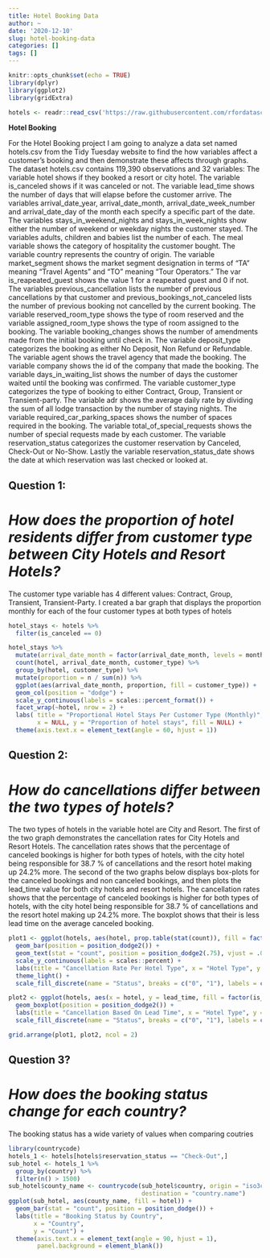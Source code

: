 ```yaml
---
title: Hotel Booking Data
author: ~
date: '2020-12-10'
slug: hotel-booking-data
categories: []
tags: []
---
```


```r
knitr::opts_chunk$set(echo = TRUE)
library(dplyr)
library(ggplot2)
library(gridExtra)
```

```r
hotels <- readr::read_csv('https://raw.githubusercontent.com/rfordatascience/tidytuesday/master/data/2020/2020-02-11/hotels.csv')
```

**__Hotel Booking__**

For the Hotel Booking project I am going to analyze a data set named hotels.csv from the Tidy Tuesday website to find the how variables affect a customer’s booking and then demonstrate these affects through graphs. The dataset hotels.csv contains 119,390 observations and 32 variables: The variable hotel shows if they booked a resort or city hotel. The variable is_canceled shows if it was canceled or not. The variable lead_time shows the number of days that will elapse before the customer arrive. The variables arrival_date_year, arrival_date_month, arrival_date_week_number and arrival_date_day of the month each specify a specific part of the date. The variables stays_in_weekend_nights and stays_in_week_nights show either the number of weekend or weekday nights the customer stayed. The variables adults, children and babies list the number of each. The meal variable shows the category of hospitality the customer bought. The variable country represents the country of origin. The variable market_segment shows the market segment designation in terms of “TA” meaning “Travel Agents” and “TO” meaning “Tour Operators.” The var is_reapeated_guest shows the value 1 for a reapeated guest and 0 if not. The variables previous_cancellation lists the number of previous cancellations by that customer and previous_bookings_not_canceled lists the number of previous booking not cancelled by the current booking. The variable reserved_room_type shows the type of room reserved and the variable assigned_room_type shows the type of room assigned to the booking. The variable booking_changes shows the number of amendments made from the initial booking until check in. The variable deposit_type categorizes the booking as either No Deposit, Non Refund or Refundable. The variable agent shows the travel agency that made the booking. The variable company shows the id of the company that made the booking. The variable days_in_waiting_list shows the number of days the customer waited until the booking was confirmed. The variable customer_type categorizes the type of booking to either Contract, Group, Transient or Transient-party. The variable adr shows the average daily rate by dividing the sum of all lodge transaction by the number of staying nights. The variable required_car_parking_spaces shows the number of spaces required in the booking. The variable total_of_special_requests shows the number of special requests made by each customer. The variable reservation_status categorizes the customer reservation by Canceled, Check-Out or No-Show. Lastly the variable reservation_status_date shows the date at which reservation was last checked or looked at.


## __Question 1:__
# _How does the proportion of hotel residents differ from customer type between City Hotels and Resort Hotels?_
The customer type variable has 4 different values: Contract, Group, Transient, Transient-Party. I created a bar graph that displays the proportion monthly for each of the four customer types at both types of hotels

```r
hotel_stays <- hotels %>%
  filter(is_canceled == 0)
```

```r
hotel_stays %>%
  mutate(arrival_date_month = factor(arrival_date_month, levels = month.name)) %>%
  count(hotel, arrival_date_month, customer_type) %>%
  group_by(hotel, customer_type) %>%
  mutate(proportion = n / sum(n)) %>%
  ggplot(aes(arrival_date_month, proportion, fill = customer_type)) +
  geom_col(position = "dodge") +
  scale_y_continuous(labels = scales::percent_format()) +
  facet_wrap(~hotel, nrow = 2) +
  labs( title = "Proportional Hotel Stays Per Customer Type (Monthly)",
        x = NULL, y = "Proportion of hotel stays", fill = NULL) +
  theme(axis.text.x = element_text(angle = 60, hjust = 1))
```


## __Question 2:__
# _How do cancellations differ between the two types of hotels?_
The two types of hotels in the variable hotel are City and Resort. The first of the two graph demonstrates the cancellation rates for City Hotels and Resort Hotels. The cancellation rates shows that the percentage of canceled bookings is higher for both types of hotels, with the city hotel being responsible for 38.7 % of cancellations and the resort hotel making up 24.2% more. The second of the two graphs below displays box-plots for the canceled bookings and non canceled bookings, and then plots the lead_time value for both city hotels and resort hotels. The cancellation rates shows that the percentage of canceled bookings is higher for both types of hotels, with the city hotel being responsible for 38.7 % of cancellations and the resort hotel making up 24.2% more. The boxplot shows that their is less lead time on the average canceled booking.

```r
plot1 <- ggplot(hotels, aes(hotel, prop.table(stat(count)), fill = factor(is_canceled), label = scales::percent(prop.table(stat(count))))) +
  geom_bar(position = position_dodge2()) +
  geom_text(stat = "count", position = position_dodge2(.75), vjust = .05, size = 3) +
  scale_y_continuous(labels = scales::percent) +
  labs(title = "Cancellation Rate Per Hotel Type", x = "Hotel Type", y = "Proportion ") +
  theme_light() +
  scale_fill_discrete(name = "Status", breaks = c("0", "1"), labels = c("Canceled", "Not Canceled"))

plot2 <- ggplot(hotels, aes(x = hotel, y = lead_time, fill = factor(is_canceled))) +
  geom_boxplot(position = position_dodge2()) +
  labs(title = "Cancellation Based On Lead Time", x = "Hotel Type", y = "Lead Time in Days" ) +
  scale_fill_discrete(name = "Status", breaks = c("0", "1"), labels = c("Canceled", "Not Canceled")) + theme_light()

grid.arrange(plot1, plot2, ncol = 2)

```



## __Question 3?__
# _How does the booking status change for each country?_ 
The booking status has a wide variety of values when comparing coutries 
```r
library(countrycode)
hotels_1 <- hotels[hotels$reservation_status == "Check-Out",]
sub_hotel <- hotels_1 %>% 
  group_by(country) %>% 
  filter(n() > 1500)
sub_hotel$county_name <- countrycode(sub_hotel$country, origin = "iso3c", 
                                     destination = "country.name")
ggplot(sub_hotel, aes(county_name, fill = hotel)) + 
  geom_bar(stat = "count", position = position_dodge()) + 
  labs(title = "Booking Status by Country",
       x = "Country",
       y = "Count") +
  theme(axis.text.x = element_text(angle = 90, hjust = 1),
        panel.background = element_blank())
```



